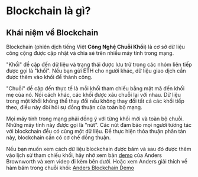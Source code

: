 
# Blockchain là gì?

## Khái niệm về Blockchain
Blockchain (phiên dịch tiếng Việt **Công Nghệ Chuỗi Khối**) là cơ sở dữ liệu công cộng được cập nhật và chia sẻ trên nhiều máy tính trong mạng.

"Khối" đề cập đến dữ liệu và trạng thái được lưu trữ trong các nhóm liên tiếp được gọi là "khối". Nếu bạn gửi ETH cho người khác, dữ liệu giao dịch cần được thêm vào khối để thành công.

"Chuỗi" đề cập đến thực tế là mỗi khối tham chiếu bằng mật mã đến khối mẹ của nó. Nói cách khác, các khối được xâu chuỗi lại với nhau. Dữ liệu trong một khối không thể thay đổi nếu không thay đổi tất cả các khối tiếp theo, điều này đòi hỏi sự đồng thuận của toàn bộ mạng.

Mọi máy tính trong mạng phải đồng ý với từng khối mới và toàn bộ chuỗi. Những máy tính này được gọi là "nút". Các nút đảm bảo mọi người tương tác với blockchain đều có cùng một dữ liệu. Để thực hiện thỏa thuận phân tán này, blockchain cần có cơ chế đồng thuận.

Nếu bạn muốn xem cách dữ liệu blockchain được băm và sau đó được thêm vào lịch sử tham chiếu khối, hãy nhớ xem bản [demo](https://andersbrownworth.com/blockchain/blockchain) của Anders Brownworth và xem video đi kèm bên dưới. Hoặc xem Anders giải thích về hàm băm trong chuỗi khối: [Anders Blockchain Demo](https://andersbrownworth.com/blockchain/)

<PostNav currentPostId={1} />